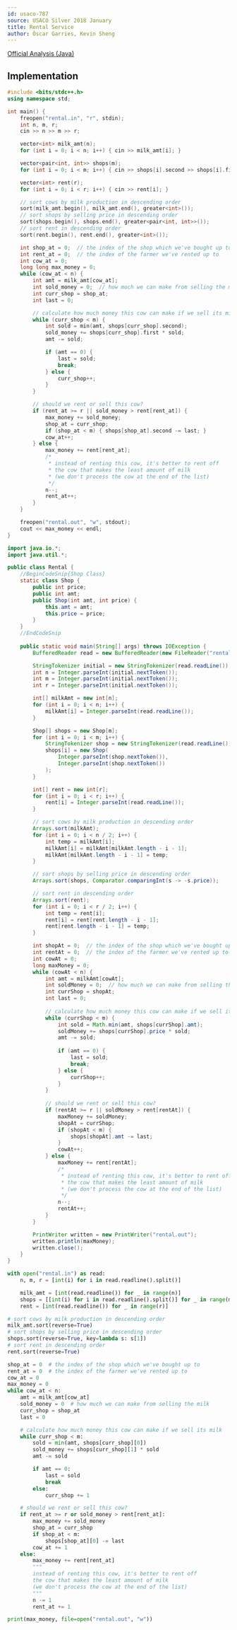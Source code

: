 ```yaml
---
id: usaco-787
source: USACO Silver 2018 January
title: Rental Service
author: Óscar Garries, Kevin Sheng
---
```


[Official Analysis (Java)](http://www.usaco.org/current/data/sol_rental_silver_jan18.html)

## Implementation

<LanguageSection>
<CPPSection>

```cpp
#include <bits/stdc++.h>
using namespace std;

int main() {
	freopen("rental.in", "r", stdin);
	int n, m, r;
	cin >> n >> m >> r;

	vector<int> milk_amt(n);
	for (int i = 0; i < n; i++) { cin >> milk_amt[i]; }

	vector<pair<int, int>> shops(m);
	for (int i = 0; i < m; i++) { cin >> shops[i].second >> shops[i].first; }

	vector<int> rent(r);
	for (int i = 0; i < r; i++) { cin >> rent[i]; }

	// sort cows by milk production in descending order
	sort(milk_amt.begin(), milk_amt.end(), greater<int>());
	// sort shops by selling price in descending order
	sort(shops.begin(), shops.end(), greater<pair<int, int>>());
	// sort rent in descending order
	sort(rent.begin(), rent.end(), greater<int>());

	int shop_at = 0;  // the index of the shop which we've bought up to
	int rent_at = 0;  // the index of the farmer we've rented up to
	int cow_at = 0;
	long long max_money = 0;
	while (cow_at < n) {
		int amt = milk_amt[cow_at];
		int sold_money = 0;  // how much we can make from selling the milk
		int curr_shop = shop_at;
		int last = 0;

		// calculate how much money this cow can make if we sell its milk
		while (curr_shop < m) {
			int sold = min(amt, shops[curr_shop].second);
			sold_money += shops[curr_shop].first * sold;
			amt -= sold;

			if (amt == 0) {
				last = sold;
				break;
			} else {
				curr_shop++;
			}
		}

		// should we rent or sell this cow?
		if (rent_at >= r || sold_money > rent[rent_at]) {
			max_money += sold_money;
			shop_at = curr_shop;
			if (shop_at < m) { shops[shop_at].second -= last; }
			cow_at++;
		} else {
			max_money += rent[rent_at];
			/*
			 * instead of renting this cow, it's better to rent off
			 * the cow that makes the least amount of milk
			 * (we don't process the cow at the end of the list)
			 */
			n--;
			rent_at++;
		}
	}

	freopen("rental.out", "w", stdout);
	cout << max_money << endl;
}
```

</CPPSection>
<JavaSection>

```java
import java.io.*;
import java.util.*;

public class Rental {
	//BeginCodeSnip{Shop Class}
	static class Shop {
		public int price;
		public int amt;
		public Shop(int amt, int price) {
			this.amt = amt;
			this.price = price;
		}
	}
	//EndCodeSnip
	
	public static void main(String[] args) throws IOException {
		BufferedReader read = new BufferedReader(new FileReader("rental.in"));

		StringTokenizer initial = new StringTokenizer(read.readLine());
		int n = Integer.parseInt(initial.nextToken());
		int m = Integer.parseInt(initial.nextToken());
		int r = Integer.parseInt(initial.nextToken());

		int[] milkAmt = new int[n];
		for (int i = 0; i < n; i++) {
			milkAmt[i] = Integer.parseInt(read.readLine());
		}

		Shop[] shops = new Shop[m];
		for (int i = 0; i < m; i++) {
			StringTokenizer shop = new StringTokenizer(read.readLine());
			shops[i] = new Shop(
				Integer.parseInt(shop.nextToken()),
				Integer.parseInt(shop.nextToken())
			);
		}

		int[] rent = new int[r];
		for (int i = 0; i < r; i++) {
			rent[i] = Integer.parseInt(read.readLine());
		}

		// sort cows by milk production in descending order
		Arrays.sort(milkAmt);
		for (int i = 0; i < n / 2; i++) {
			int temp = milkAmt[i];
			milkAmt[i] = milkAmt[milkAmt.length - i - 1];
			milkAmt[milkAmt.length - i - 1] = temp;
		}

		// sort shops by selling price in descending order
		Arrays.sort(shops, Comparator.comparingInt(s -> -s.price));

		// sort rent in descending order
		Arrays.sort(rent);
		for (int i = 0; i < r / 2; i++) {
			int temp = rent[i];
			rent[i] = rent[rent.length - i - 1];
			rent[rent.length - i - 1] = temp;
		}

		int shopAt = 0;  // the index of the shop which we've bought up to
		int rentAt = 0;  // the index of the farmer we've rented up to
		int cowAt = 0;
		long maxMoney = 0;
		while (cowAt < n) {
			int amt = milkAmt[cowAt];
			int soldMoney = 0;  // how much we can make from selling the milk
			int currShop = shopAt;
			int last = 0;
	
			// calculate how much money this cow can make if we sell its milk
			while (currShop < m) {
				int sold = Math.min(amt, shops[currShop].amt);
				soldMoney += shops[currShop].price * sold;
				amt -= sold;
	
				if (amt == 0) {
					last = sold;
					break;
				} else {
					currShop++;
				}
			}
	
			// should we rent or sell this cow?
			if (rentAt >= r || soldMoney > rent[rentAt]) {
				maxMoney += soldMoney;
				shopAt = currShop;
				if (shopAt < m) {
					shops[shopAt].amt -= last;
				}
				cowAt++;
			} else {
				maxMoney += rent[rentAt];
				/*
				 * instead of renting this cow, it's better to rent off
				 * the cow that makes the least amount of milk
				 * (we don't process the cow at the end of the list)
				 */
				n--;
				rentAt++;
			}
		}

		PrintWriter written = new PrintWriter("rental.out");
		written.println(maxMoney);
		written.close();
	}
}
```

</JavaSection>
<PySection>

```py
with open("rental.in") as read:
	n, m, r = [int(i) for i in read.readline().split()]

	milk_amt = [int(read.readline()) for _ in range(n)]
	shops = [[int(i) for i in read.readline().split()] for _ in range(m)]
	rent = [int(read.readline()) for _ in range(r)]

# sort cows by milk production in descending order
milk_amt.sort(reverse=True)
# sort shops by selling price in descending order
shops.sort(reverse=True, key=lambda s: s[1])
# sort rent in descending order
rent.sort(reverse=True)

shop_at = 0  # the index of the shop which we've bought up to
rent_at = 0  # the index of the farmer we've rented up to
cow_at = 0
max_money = 0
while cow_at < n:
	amt = milk_amt[cow_at]
	sold_money = 0  # how much we can make from selling the milk
	curr_shop = shop_at
	last = 0

	# calculate how much money this cow can make if we sell its milk
	while curr_shop < m:
		sold = min(amt, shops[curr_shop][0])
		sold_money += shops[curr_shop][1] * sold
		amt -= sold

		if amt == 0:
			last = sold
			break
		else:
			curr_shop += 1

	# should we rent or sell this cow?
	if rent_at >= r or sold_money > rent[rent_at]:
		max_money += sold_money
		shop_at = curr_shop
		if shop_at < m:
			shops[shop_at][0] -= last
		cow_at += 1
	else:
		max_money += rent[rent_at]
		"""
		instead of renting this cow, it's better to rent off
		the cow that makes the least amount of milk
		(we don't process the cow at the end of the list)
		"""
		n -= 1
		rent_at += 1

print(max_money, file=open("rental.out", "w"))
```

</PySection>
</LanguageSection>
